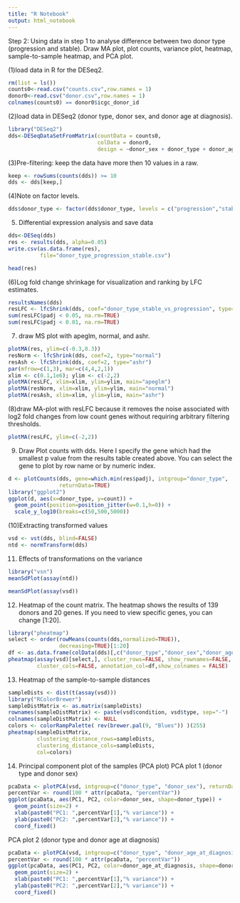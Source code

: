 ```yaml
---
title: "R Notebook"
output: html_notebook
---
```

Step 2:
Using data in step 1 to analyse difference between two donor type (progression and stable). Draw MA plot, plot counts, variance plot, heatmap, sample-to-sample heatmap, and PCA plot.

(1)load data in R for the DESeq2.
```r
rm(list = ls())
counts0<-read.csv("counts.csv",row.names = 1)
donor0<-read.csv("donor.csv",row.names = 1)
colnames(counts0) == donor0$icgc_donor_id
```
(2)load data in DESeq2 (donor type, donor sex, and donor age at diagnosis).
```r
library("DESeq2")
dds<-DESeqDataSetFromMatrix(countData = counts0,
                            colData = donor0,
                            design = ~donor_sex + donor_type + donor_age_at_diagnosis)
```
(3)Pre-filtering: keep the data have more then 10 values in a raw.
```r
keep <- rowSums(counts(dds)) >= 10
dds <- dds[keep,]
```
(4)Note on factor levels.
```r
dds$donor_type <- factor(dds$donor_type, levels = c("progression","stable"))
```
(5) Differential expression analysis and save data
```r
dds<-DESeq(dds)
res <- results(dds, alpha=0.05)
write.csv(as.data.frame(res), 
          file="donor_type_progression_stable.csv")
```
```r
head(res)
```
(6)Log fold change shrinkage for visualization and ranking by LFC estimates.
```r
resultsNames(dds)
resLFC <- lfcShrink(dds, coef="donor_type_stable_vs_progression", type="apeglm")
sum(resLFC$padj < 0.05, na.rm=TRUE)
sum(resLFC$padj < 0.01, na.rm=TRUE)
```
(7) draw MS plot with apeglm, normal, and ashr.
```r
plotMA(res, ylim=c(-0.3,0.3))
resNorm <- lfcShrink(dds, coef=2, type="normal")
resAsh <- lfcShrink(dds, coef=2, type="ashr")
par(mfrow=c(1,3), mar=c(4,4,2,1))
xlim <- c(0.1,1e6); ylim <- c(-2,2)
plotMA(resLFC, xlim=xlim, ylim=ylim, main="apeglm")
plotMA(resNorm, xlim=xlim, ylim=ylim, main="normal")
plotMA(resAsh, xlim=xlim, ylim=ylim, main="ashr")
```
(8)draw MA-plot with resLFC because it removes the noise associated with log2 fold changes from low count genes without requiring arbitrary filtering thresholds.
```r
plotMA(resLFC, ylim=c(-2,2))
```
(9) Draw Plot counts with dds. Here I specify the gene which had the smallest p value from the results table created above. You can select the gene to plot by row name or by numeric index.
```r
d <- plotCounts(dds, gene=which.min(res$padj), intgroup="donor_type", 
                returnData=TRUE)
library("ggplot2")
ggplot(d, aes(x=donor_type, y=count)) + 
  geom_point(position=position_jitter(w=0.1,h=0)) + 
  scale_y_log10(breaks=c(50,500,5000))
```
(10)Extracting transformed values
```r
vsd <- vst(dds, blind=FALSE)
ntd <- normTransform(dds)
```
(11) Effects of transformations on the variance
```r
library("vsn")
meanSdPlot(assay(ntd))
```
```r
meanSdPlot(assay(vsd))
```
(12) Heatmap of the count matrix. The heatmap shows the results of 139 donors and 20 genes. If you need to view specific genes, you can change [1:20].
```r
library("pheatmap")
select <- order(rowMeans(counts(dds,normalized=TRUE)),
                decreasing=TRUE)[1:20]
df <- as.data.frame(colData(dds)[,c("donor_type","donor_sex","donor_age_at_diagnosis")])
pheatmap(assay(vsd)[select,], cluster_rows=FALSE, show_rownames=FALSE,
         cluster_cols=FALSE, annotation_col=df,show_colnames = FALSE)

```
(13) Heatmap of the sample-to-sample distances
```r
sampleDists <- dist(t(assay(vsd)))
library("RColorBrewer")
sampleDistMatrix <- as.matrix(sampleDists)
rownames(sampleDistMatrix) <- paste(vsd$condition, vsd$type, sep="-")
colnames(sampleDistMatrix) <- NULL
colors <- colorRampPalette( rev(brewer.pal(9, "Blues")) )(255)
pheatmap(sampleDistMatrix,
         clustering_distance_rows=sampleDists,
         clustering_distance_cols=sampleDists,
         col=colors)
```

(14) Principal component plot of the samples (PCA plot)
PCA plot 1 (donor type and donor sex)
```r
pcaData <- plotPCA(vsd, intgroup=c("donor_type", "donor_sex"), returnData=TRUE)
percentVar <- round(100 * attr(pcaData, "percentVar"))
ggplot(pcaData, aes(PC1, PC2, color=donor_sex, shape=donor_type)) +
  geom_point(size=2) +
  xlab(paste0("PC1: ",percentVar[1],"% variance")) +
  ylab(paste0("PC2: ",percentVar[2],"% variance")) + 
  coord_fixed()
```
PCA plot 2 (donor type and donor age at diagnosis)
```r
pcaData <- plotPCA(vsd, intgroup=c("donor_type", "donor_age_at_diagnosis"), returnData=TRUE)
percentVar <- round(100 * attr(pcaData, "percentVar"))
ggplot(pcaData, aes(PC1, PC2, color=donor_age_at_diagnosis, shape=donor_type)) +
  geom_point(size=2) +
  xlab(paste0("PC1: ",percentVar[1],"% variance")) +
  ylab(paste0("PC2: ",percentVar[2],"% variance")) + 
  coord_fixed()
```

